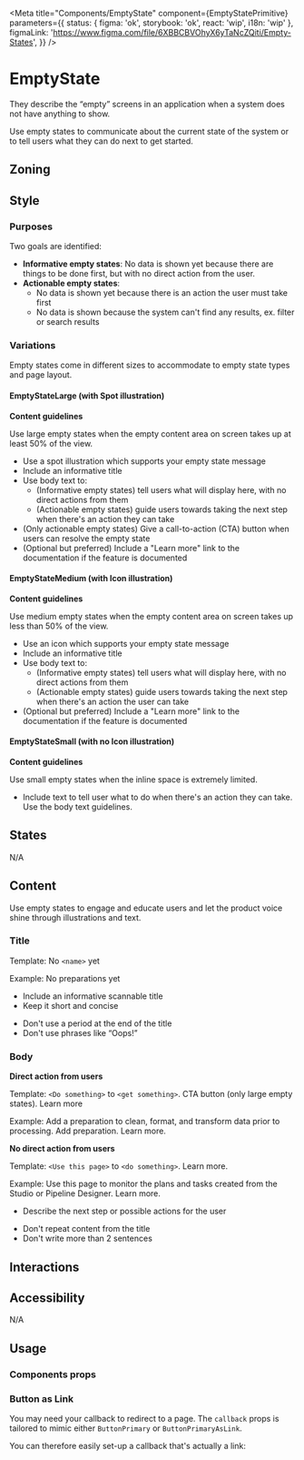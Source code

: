 


<Meta
	title="Components/EmptyState"
	component={EmptyStatePrimitive}
	parameters={{
		status: { figma: 'ok', storybook: 'ok', react: 'wip', i18n: 'wip' },
		figmaLink: 'https://www.figma.com/file/6XBBCBVOhyX6yTaNcZQiti/Empty-States',
	}}
/>

# EmptyState

They describe the “empty” screens in an application when a system does not have anything to show.

Use empty states to communicate about the current state of the system or to tell users what they can do next to get started.

## Zoning

<FigmaImage src="" alt="zoning image for EmptyState" />

## Style

<FigmaImage
	src="https://www.figma.com/file/6XBBCBVOhyX6yTaNcZQiti/Empty-States?node-id=68%3A3540"
	alt="Three different styles of empty states"
/>

<Canvas withSource="closed">
	<Story story={Stories.Demo} />
</Canvas>

### Purposes

Two goals are identified:

- **Informative empty states**: No data is shown yet because there are things to be done first, but with no direct action from the user.
- **Actionable empty states**:
  - No data is shown yet because there is an action the user must take first
  - No data is shown because the system can't find any results, ex. filter or search results

### Variations

Empty states come in different sizes to accommodate to empty state types and page layout.

#### EmptyStateLarge (with Spot illustration)

<Canvas>
	<Story story={Stories.Large} />
</Canvas>

**Content guidelines**

Use large empty states when the empty content area on screen takes up at least 50% of the view.

- Use a spot illustration which supports your empty state message
- Include an informative title
- Use body text to:
  - (Informative empty states) tell users what will display here, with no direct actions from them
  - (Actionable empty states) guide users towards taking the next step when there's an action they can take
- (Only actionable empty states) Give a call-to-action (CTA) button when users can resolve the empty state
- (Optional but preferred) Include a "Learn more" link to the documentation if the feature is documented

#### EmptyStateMedium (with Icon illustration)

<Canvas>
	<Story story={Stories.Medium} />
</Canvas>

**Content guidelines**

Use medium empty states when the empty content area on screen takes up less than 50% of the view.

- Use an icon which supports your empty state message
- Include an informative title
- Use body text to:
  - (Informative empty states) tell users what will display here, with no direct actions from them
  - (Actionable empty states) guide users towards taking the next step when there's an action the user can take
- (Optional but preferred) Include a "Learn more" link to the documentation if the feature is documented

#### EmptyStateSmall (with no Icon illustration)

<Canvas>
	<Story story={Stories.Small} />
</Canvas>

**Content guidelines**

Use small empty states when the inline space is extremely limited.

- Include text to tell user what to do when there's an action they can take. Use the body text guidelines.

## States

N/A

## Content

Use empty states to engage and educate users and let the product voice shine through illustrations and text.

### Title

Template: No `<name>` yet

Example: No preparations yet

<Use>
	<Use.Do>
		<ul>
			<li>Include an informative scannable title</li>
			<li>Keep it short and concise</li>
		</ul>
	</Use.Do>
	<Use.Dont>
		<ul>
			<li>Don't use a period at the end of the title</li>
			<li>Don't use phrases like “Oops!”</li>
		</ul>
	</Use.Dont>
</Use>

### Body

**Direct action from users**

Template: `<Do something>` to `<get something>`. CTA button (only large empty states). Learn more

Example: Add a preparation to clean, format, and transform data prior to processing. Add preparation. Learn more.

**No direct action from users**

Template: `<Use this page>` to `<do something>`. Learn more.

Example: Use this page to monitor the plans and tasks created from the Studio or Pipeline Designer. Learn more.

<Use>
	<Use.Do>
		<ul>
			<li>Describe the next step or possible actions for the user</li>
		</ul>
	</Use.Do>
	<Use.Dont>
		<ul>
			<li>Don't repeat content from the title</li>
			<li>Don't write more than 2 sentences</li>
		</ul>
	</Use.Dont>
</Use>

## Interactions

## Accessibility

N/A

## Usage

### Components props

<Canvas withSource="closed">
	<Story story={Stories.Usage} name="Variant component" />
</Canvas>

<ArgsTable story="Variant component" />

### Button as Link

You may need your callback to redirect to a page. The `callback` props is tailored to mimic either `ButtonPrimary` or `ButtonPrimaryAsLink`.

You can therefore easily set-up a callback that's actually a link:

<Canvas>
	<Story story={Stories.LargeWithLinkButton} />
</Canvas>
